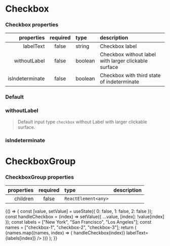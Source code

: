 
<Meta title="Forms/Checkbox" component={Checkbox} />

# Checkbox

### Checkbox properties

|      properties | required | type    | description                                          |
| --------------: | :------: | :------ | :--------------------------------------------------- |
|       labelText |  false   | string  | Checkbox label                                       |
|    withoutLabel |  false   | boolean | Checkbox without label with larger clickable surface |
| isIndeterminate |  false   | boolean | Checkbox with third state of indeterminate           |

### Default

<Preview>
  <Story name="simple">
    <Checkbox id="checkbox-1" labelText="GNUI Checkbox" />
  </Story>
</Preview>

### withoutLabel

> Default input type `checkbox` without Label with larger clickable surface.

<Preview>
  <Story name="withoutLabel">
    <Checkbox withoutLabel id="checkbox-5" />
  </Story>
</Preview>

### isIndeterminate

<Preview>
  <Story name="isIndeterminate">
    <IndeterminateCheckbox id="321312" indeterminate={true} />
  </Story>
</Preview>

# CheckboxGroup

### CheckboxGroup properties

| properties | required | type                | description |
| ------------: | :------: | :------------------ | :---------- |
|      children |  false   | `ReactElement<any>` |             |

<Preview>
  <Story name="group">
    {() => {
      const [value, setValue] = useState({ 0: false, 1: false, 2: false });
      const handleCheckbox = (index) =>
        setValue({ ...value, [index]: !value[index] });
      const labels = ["New York", "San Francisco", "Los Angeles"];
      const names = ["checkbox-1", "checkbox-2", "checkbox-3"];
      return (
        <CheckboxGroup name="gnui-checkbox-group">
          {names.map((names, index) => (
            <Checkbox
              id={names[index]}
              onChange={() => handleCheckbox(index)}
              labelText={labels[index]}
            />
          ))}
        </CheckboxGroup>
      );
    }}
  </Story>
</Preview>
